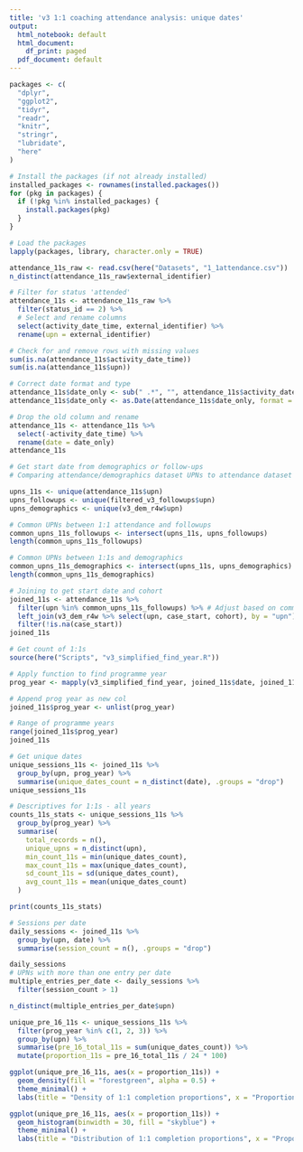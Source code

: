 ```yaml
---
title: 'v3 1:1 coaching attendance analysis: unique dates'
output:
  html_notebook: default
  html_document:
    df_print: paged
  pdf_document: default
---
```



```r
packages <- c(
  "dplyr",
  "ggplot2",
  "tidyr",
  "readr",
  "knitr",
  "stringr",
  "lubridate",
  "here"
)

# Install the packages (if not already installed)
installed_packages <- rownames(installed.packages())
for (pkg in packages) {
  if (!pkg %in% installed_packages) {
    install.packages(pkg)
  }
}

# Load the packages
lapply(packages, library, character.only = TRUE)
```

```r
attendance_11s_raw <- read.csv(here("Datasets", "1_1attendance.csv"))
n_distinct(attendance_11s_raw$external_identifier)
```

```r
# Filter for status 'attended'
attendance_11s <- attendance_11s_raw %>%
  filter(status_id == 2) %>%
  # Select and rename columns
  select(activity_date_time, external_identifier) %>%
  rename(upn = external_identifier)
```
```r
# Check for and remove rows with missing values
sum(is.na(attendance_11s$activity_date_time))
sum(is.na(attendance_11s$upn))
```
```r
# Correct date format and type
attendance_11s$date_only <- sub(" .*", "", attendance_11s$activity_date_time)
attendance_11s$date_only <- as.Date(attendance_11s$date_only, format = "%d/%m/%Y")

# Drop the old column and rename
attendance_11s <- attendance_11s %>%
  select(-activity_date_time) %>%
  rename(date = date_only)
attendance_11s
```

```r
# Get start date from demographics or follow-ups
# Comparing attendance/demographics dataset UPNs to attendance dataset to see which one has more matches (to retrieve start date)

upns_11s <- unique(attendance_11s$upn)
upns_followups <- unique(filtered_v3_followups$upn)
upns_demographics <- unique(v3_dem_r4w$upn)
```

```r
# Common UPNs between 1:1 attendance and followups
common_upns_11s_followups <- intersect(upns_11s, upns_followups)
length(common_upns_11s_followups)

# Common UPNs between 1:1s and demographics
common_upns_11s_demographics <- intersect(upns_11s, upns_demographics)
length(common_upns_11s_demographics)
```

```r
# Joining to get start date and cohort
joined_11s <- attendance_11s %>%
  filter(upn %in% common_upns_11s_followups) %>% # Adjust based on common UPNs
  left_join(v3_dem_r4w %>% select(upn, case_start, cohort), by = "upn") %>%
  filter(!is.na(case_start))
joined_11s
```

```r
# Get count of 1:1s
source(here("Scripts", "v3_simplified_find_year.R"))

# Apply function to find programme year
prog_year <- mapply(v3_simplified_find_year, joined_11s$date, joined_11s$case_start, SIMPLIFY = FALSE)

# Append prog year as new col
joined_11s$prog_year <- unlist(prog_year)

# Range of programme years
range(joined_11s$prog_year)
joined_11s
```

```r
# Get unique dates
unique_sessions_11s <- joined_11s %>%
  group_by(upn, prog_year) %>%
  summarise(unique_dates_count = n_distinct(date), .groups = "drop")
unique_sessions_11s

# Descriptives for 1:1s - all years
counts_11s_stats <- unique_sessions_11s %>%
  group_by(prog_year) %>%
  summarise(
    total_records = n(),
    unique_upns = n_distinct(upn),
    min_count_11s = min(unique_dates_count),
    max_count_11s = max(unique_dates_count),
    sd_count_11s = sd(unique_dates_count),
    avg_count_11s = mean(unique_dates_count)
  )

print(counts_11s_stats)
```

```r
# Sessions per date
daily_sessions <- joined_11s %>%
  group_by(upn, date) %>%
  summarise(session_count = n(), .groups = "drop")

daily_sessions
# UPNs with more than one entry per date
multiple_entries_per_date <- daily_sessions %>%
  filter(session_count > 1)

n_distinct(multiple_entries_per_date$upn)
```

```r
unique_pre_16_11s <- unique_sessions_11s %>%
  filter(prog_year %in% c(1, 2, 3)) %>%
  group_by(upn) %>%
  summarise(pre_16_total_11s = sum(unique_dates_count)) %>%
  mutate(proportion_11s = pre_16_total_11s / 24 * 100)
```

```r
ggplot(unique_pre_16_11s, aes(x = proportion_11s)) +
  geom_density(fill = "forestgreen", alpha = 0.5) +
  theme_minimal() +
  labs(title = "Density of 1:1 completion proportions", x = "Proportion met", y = "Density")
```
```r
ggplot(unique_pre_16_11s, aes(x = proportion_11s)) +
  geom_histogram(binwidth = 30, fill = "skyblue") +
  theme_minimal() +
  labs(title = "Distribution of 1:1 completion proportions", x = "Proportion met", y = "Frequency (count)")
```
